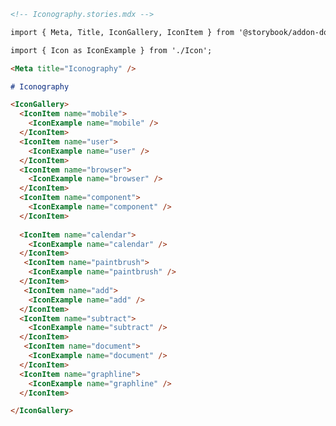 ```md
<!-- Iconography.stories.mdx -->

import { Meta, Title, IconGallery, IconItem } from '@storybook/addon-docs/';

import { Icon as IconExample } from './Icon';

<Meta title="Iconography" />

# Iconography

<IconGallery>
  <IconItem name="mobile">
    <IconExample name="mobile" />
  </IconItem>
  <IconItem name="user">
    <IconExample name="user" />
  </IconItem>
  <IconItem name="browser">
    <IconExample name="browser" />
  </IconItem>
  <IconItem name="component">
    <IconExample name="component" />
  </IconItem>
  
  <IconItem name="calendar">
    <IconExample name="calendar" />
  </IconItem>
   <IconItem name="paintbrush">
    <IconExample name="paintbrush" />
  </IconItem>
   <IconItem name="add">
    <IconExample name="add" />
  </IconItem>
  <IconItem name="subtract">
    <IconExample name="subtract" />
  </IconItem>
   <IconItem name="document">
    <IconExample name="document" />
  </IconItem>
  <IconItem name="graphline">
    <IconExample name="graphline" />
  </IconItem>

</IconGallery>
```
